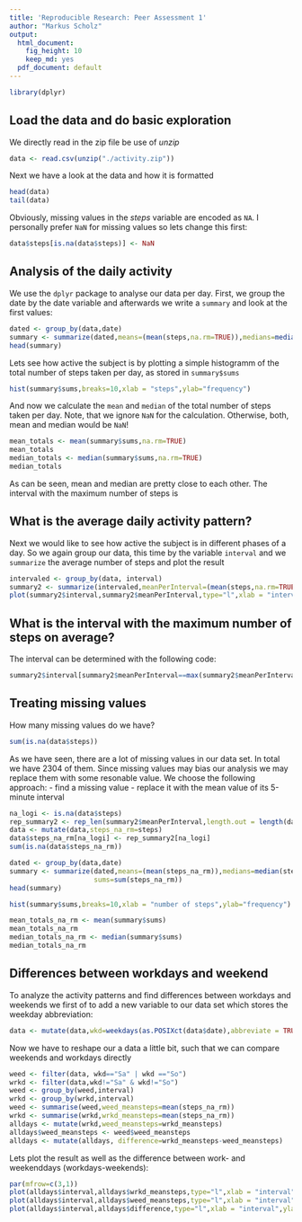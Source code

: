 ```yaml
---
title: 'Reproducible Research: Peer Assessment 1'
author: "Markus Scholz"
output:
  html_document:
    fig_height: 10
    keep_md: yes
  pdf_document: default
---
```

```r
library(dplyr)
```

## Load the data and do basic exploration

We directly read in the zip file be use of _unzip_
```r
data <- read.csv(unzip("./activity.zip"))
```

Next we have a look at the data and how it is formatted

```r
head(data)
tail(data)
```

Obviously, missing values in the _steps_ variable are encoded as `NA`. I personally prefer `NaN` for missing values so lets change this first:

```r
data$steps[is.na(data$steps)] <- NaN
```

## Analysis of the daily activity

We use the `dplyr` package to analyse our data per day. First, we group the date by the date variable and afterwards we write a `summary` and look at the first values:

```r
dated <- group_by(data,date)
summary <- summarize(dated,means=(mean(steps,na.rm=TRUE)),medians=median(steps,na.rm=TRUE),sums=sum(steps))
head(summary)
```

Lets see how active the subject is by plotting a simple histogramm of the total number of steps taken per day, as stored in `summary$sums`

```r
hist(summary$sums,breaks=10,xlab = "steps",ylab="frequency")
```

And now we calculate the `mean` and `median` of the total number of steps taken per day. Note, that we ignore `NaN` for the calculation. Otherwise, both, mean and median would be `NaN`! 

```r
mean_totals <- mean(summary$sums,na.rm=TRUE)
mean_totals
median_totals <- median(summary$sums,na.rm=TRUE)
median_totals
```

As can be seen, mean and median are pretty close to each other. The interval with the maximum number of steps is



## What is the average daily activity pattern?

Next we would like to see how active the subject is in different phases of a day. So we again group our data, this time by the variable `interval` and we `summarize` the average number of steps and plot the result

```r
intervaled <- group_by(data, interval)
summary2 <- summarize(intervaled,meanPerInterval=(mean(steps,na.rm=TRUE)),medianPerInterval=(median(steps,na.rm=TRUE)))
plot(summary2$interval,summary2$meanPerInterval,type="l",xlab = "interval",ylab="average number of steps")
```

## What is the interval with the maximum number of steps on average?
The interval can be determined with the following code:

```r
summary2$interval[summary2$meanPerInterval==max(summary2$meanPerInterval)]
```


## Treating missing values

How many missing values do we have?
```r
sum(is.na(data$steps))
```
As we have seen, there are a lot of missing values in our data set. In total we have 2304 of them.
Since missing values may bias our analysis we may replace them with some resonable value. We choose the following approach:
- find a missing value
- replace it with the mean value of its 5-minute interval

```r
na_logi <- is.na(data$steps)
rep_summary2 <- rep_len(summary2$meanPerInterval,length.out = length(data$steps))
data <- mutate(data,steps_na_rm=steps)
data$steps_na_rm[na_logi] <- rep_summary2[na_logi]
sum(is.na(data$steps_na_rm))
```

```r
dated <- group_by(data,date)
summary <- summarize(dated,means=(mean(steps_na_rm)),medians=median(steps_na_rm),
                     sums=sum(steps_na_rm))
head(summary)
```

```r
hist(summary$sums,breaks=10,xlab = "number of steps",ylab="frequency")
```

```r
mean_totals_na_rm <- mean(summary$sums)
mean_totals_na_rm
median_totals_na_rm <- median(summary$sums)
median_totals_na_rm
```

## Differences between workdays and weekend

To analyze the activity patterns and find differences between workdays and weekends we first of to add a new variable to our data set which stores the weekday abbreviation:

```r
data <- mutate(data,wkd=weekdays(as.POSIXct(data$date),abbreviate = TRUE))
```

Now we have to reshape our a data a little bit, such that we can compare weekends and workdays directly

```r
weed <- filter(data, wkd=="Sa" | wkd =="So")
wrkd <- filter(data,wkd!="Sa" & wkd!="So")
weed <- group_by(weed,interval)
wrkd <- group_by(wrkd,interval)
weed <- summarise(weed,weed_meansteps=mean(steps_na_rm))
wrkd <- summarise(wrkd,wrkd_meansteps=mean(steps_na_rm))
alldays <- mutate(wrkd,weed_meansteps=wrkd_meansteps)
alldays$weed_meansteps <- weed$weed_meansteps
alldays <- mutate(alldays, difference=wrkd_meansteps-weed_meansteps)
```

Lets plot the result as well as the difference between work- and weekenddays (workdays-weekends):

```r
par(mfrow=c(3,1))
plot(alldays$interval,alldays$wrkd_meansteps,type="l",xlab = "interval",ylab="steps",main="Average steps taken on workdays")
plot(alldays$interval,alldays$weed_meansteps,type="l",xlab = "interval",ylab="steps",main="Average steps taken on weekends")
plot(alldays$interval,alldays$difference,type="l",xlab = "interval",ylab="workdays-weekends",main="Difference between workdays and weekends")


```